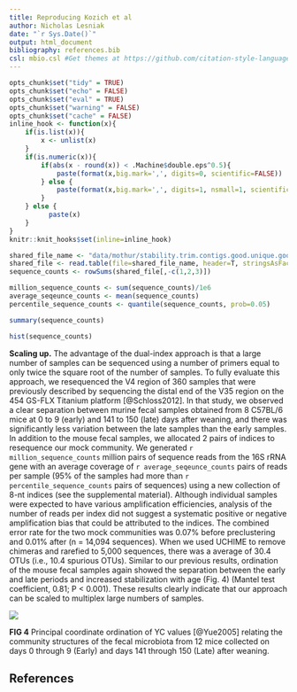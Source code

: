 ```yaml
---
title: Reproducing Kozich et al
author: Nicholas Lesniak
date: "`r Sys.Date()`"
output: html_document
bibliography: references.bib
csl: mbio.csl #Get themes at https://github.com/citation-style-language/styles
---
```



```r
opts_chunk$set("tidy" = TRUE)
opts_chunk$set("echo" = FALSE)
opts_chunk$set("eval" = TRUE)
opts_chunk$set("warning" = FALSE)
opts_chunk$set("cache" = FALSE)
inline_hook <- function(x){
    if(is.list(x)){
        x <- unlist(x)
    }
    if(is.numeric(x)){
        if(abs(x - round(x)) < .Machine$double.eps^0.5){
            paste(format(x,big.mark=',', digits=0, scientific=FALSE))
        } else {
            paste(format(x,big.mark=',', digits=1, nsmall=1, scientific=FALSE))
        }
    } else {
          paste(x)
    }
}
knitr::knit_hooks$set(inline=inline_hook)
```

```r
shared_file_name <- "data/mothur/stability.trim.contigs.good.unique.good.filter.unique.precluster.pick.pick.pick.opti_mcc.shared"
shared_file <- read.table(file=shared_file_name, header=T, stringsAsFactors=F)
sequence_counts <- rowSums(shared_file[,-c(1,2,3)])

million_sequence_counts <- sum(sequence_counts)/1e6
average_seqeunce_counts <- mean(sequence_counts)
percentile_sequence_counts <- quantile(sequence_counts, prob=0.05)
```

```r
summary(sequence_counts)
```

```r
hist(sequence_counts)
```


**Scaling up.** The advantage of the dual-index approach is that a large
number of samples can be sequenced using a number of primers equal to only
twice the square root of the number of samples. To fully evaluate this
approach, we resequenced the V4 region of 360 samples that were previously
described by sequencing the distal end of the V35 region on the 454 GS-FLX
Titanium platform [@Schloss2012]. In that study, we observed a clear separation
between murine fecal samples obtained from 8 C57BL/6 mice at 0 to 9 (early)
and 141 to 150 (late) days after weaning, and there was significantly less
variation between the late samples than the early samples. In addition to
the mouse fecal samples, we allocated 2 pairs of indices to resequence our
mock community. We generated `r million_sequence_counts` million pairs of
sequence reads from the 16S rRNA gene with an average coverage of
`r average_seqeunce_counts` pairs of reads per sample (95% of the samples
had more than `r percentile_sequence_counts` pairs of sequences) using a new
collection of 8-nt indices (see the supplemental material). Although
individual samples were expected to have various amplification efficiencies,
analysis of the number of reads per index did not suggest a systematic
positive or negative amplification bias that could be attributed to the
indices. The combined error rate for the two mock communities was 0.07%
before preclustering and 0.01% after (n = 14,094 sequences). When we used
UCHIME to remove chimeras and rarefied to 5,000 sequences, there was a
average of 30.4 OTUs (i.e., 10.4 spurious OTUs). Similar to our previous
results, ordination of the mouse fecal samples again showed the separation
between the early and late periods and increased stabilization with age
(Fig. 4) (Mantel test coefficient, 0.81; P < 0.001). These results clearly
indicate that our approach can be scaled to multiplex large numbers of
samples.

![](../results/figures/nmds_figure.png)

**FIG 4** Principal coordinate ordination of YC values [@Yue2005] relating the
community structures of the fecal microbiota from 12 mice collected on days
0 through 9 (Early) and days 141 through 150 (Late) after weaning.


## References
